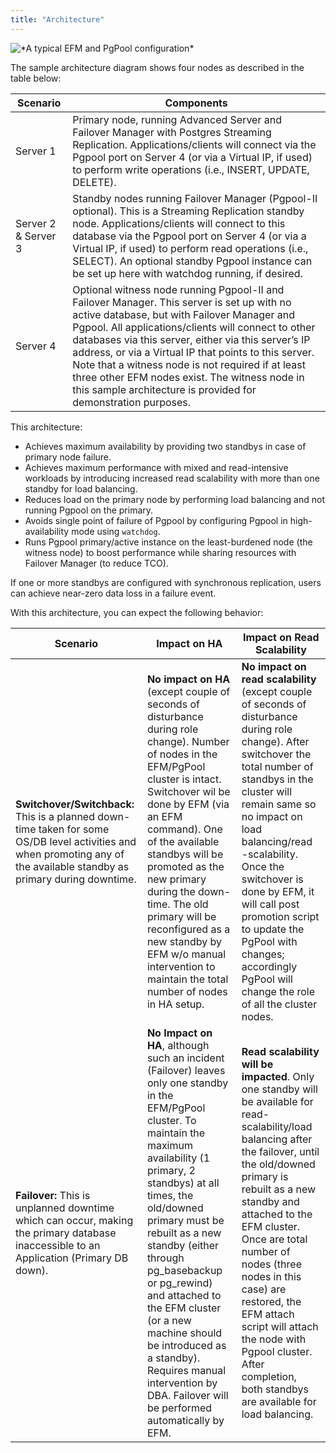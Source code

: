 ```yaml
---
title: "Architecture"
---
```


<div id="architecture" class="registered_link"></div>

![\*A typical EFM and PgPool configuration\*](images/edb_ha_architecture.png)

The sample architecture diagram shows four nodes as described in the table below:

| **Scenario**        | **Components**                                                                                                                                                                                                                                                                                                                                                                                                                                                                           |
| ------------------- | ---------------------------------------------------------------------------------------------------------------------------------------------------------------------------------------------------------------------------------------------------------------------------------------------------------------------------------------------------------------------------------------------------------------------------------------------------------------------------------------- |
| Server 1            | Primary node, running Advanced Server and Failover Manager with Postgres Streaming Replication. Applications/clients will connect via the Pgpool port on Server 4 (or via a Virtual IP, if used) to perform write operations (i.e., INSERT, UPDATE, DELETE).                                                                                                                                                                                                                             |
| Server 2 & Server 3 | Standby nodes running Failover Manager (Pgpool-II optional). This is a Streaming Replication standby node. Applications/clients will connect to this database via the Pgpool port on Server 4 (or via a Virtual IP, if used) to perform read operations (i.e., SELECT). An optional standby Pgpool instance can be set up here with watchdog running, if desired.                                                                                                                        |
| Server 4            | Optional witness node running Pgpool-II and Failover Manager. This server is set up with no active database, but with Failover Manager and Pgpool. All applications/clients will connect to other databases via this server, either via this server’s IP address, or via a Virtual IP that points to this server. Note that a witness node is not required if at least three other EFM nodes exist. The witness node in this sample architecture is provided for demonstration purposes. |

This architecture:

-   Achieves maximum availability by providing two standbys in case of primary node failure.
-   Achieves maximum performance with mixed and read-intensive workloads by introducing increased read scalability with more than one standby for load balancing.
-   Reduces load on the primary node by performing load balancing and not running Pgpool on the primary.
-   Avoids single point of failure of Pgpool by configuring Pgpool in high-availability mode using `watchdog`.
-   Runs Pgpool primary/active instance on the least-burdened node (the witness node) to boost performance while sharing resources with Failover Manager (to reduce TCO).

If one or more standbys are configured with synchronous replication, users can achieve near-zero data loss in a failure event.

With this architecture, you can expect the following behavior:

| **Scenario**                                                                                                                                                             | **Impact on HA**                                                                                                                                                                                                                                                                                                                                                                                                                                                        | **Impact on Read Scalability**                                                                                                                                                                                                                                                                                                                                                                                                        |
| ------------------------------------------------------------------------------------------------------------------------------------------------------------------------ | ----------------------------------------------------------------------------------------------------------------------------------------------------------------------------------------------------------------------------------------------------------------------------------------------------------------------------------------------------------------------------------------------------------------------------------------------------------------------- | ------------------------------------------------------------------------------------------------------------------------------------------------------------------------------------------------------------------------------------------------------------------------------------------------------------------------------------------------------------------------------------------------------------------------------------- |
| **Switchover/Switchback:** This is a planned down-time taken for some OS/DB level activities and when promoting any of the available standby as primary during downtime. | **No impact on HA** (except couple of seconds of disturbance during role change). Number of nodes in the EFM/PgPool cluster is intact. Switchover wil be done by EFM (via an EFM command). One of the available standbys will be promoted as the new primary during the down-time. The old primary will be reconfigured as a new standby by EFM w/o manual intervention to maintain the total number of nodes in HA setup.                                              | **No impact on read scalability** (except couple of seconds of disturbance during role change). After switchover the total number of standbys in the cluster will remain same so no impact on load balancing/read -scalability. Once the switchover is done by EFM, it will call post promotion script to update the PgPool with changes; accordingly PgPool will change the role of all the cluster nodes.                           |
| **Failover:** This is unplanned downtime which can occur, making the primary database inaccessible to an Application (Primary DB down).                                  | **No Impact on HA**, although such an incident (Failover) leaves only one standby in the EFM/PgPool cluster. To maintain the maximum availability (1 primary, 2 standbys) at all times, the old/downed primary must be rebuilt as a new standby (either through pg_basebackup or pg_rewind) and attached to the EFM cluster (or a new machine should be introduced as a standby). Requires manual intervention by DBA. Failover will be performed automatically by EFM. | **Read scalability will be impacted**. Only one standby will be available for read-scalability/load balancing after the failover, until the old/downed primary is rebuilt as a new standby and attached to the EFM cluster. Once are total number of nodes (three nodes in this case) are restored, the EFM attach script will attach the node with Pgpool cluster. After completion, both standbys are available for load balancing. |

